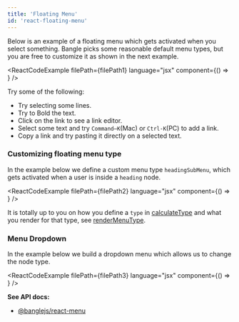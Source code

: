 ```yaml
---
title: 'Floating Menu'
id: 'react-floating-menu'
---
```



Below is an example of a floating menu which gets activated when you select something. Bangle picks some reasonable default menu types, but you are free to customize it as shown in the next example.

<ReactCodeExample
  filePath={filePath1}
  language="jsx"
  component={() => <Example1 />}
/>

Try some of the following:

- Try selecting some lines.
- Try to Bold the text.
- Click on the link to see a link editor.
- Select some text and try `Command–K`(Mac) or `Ctrl-K`(PC) to add a link.
- Copy a link and try pasting it directly on a selected text.

### Customizing floating menu type

In the example below we define a custom menu type `headingSubMenu`, which gets activated when a user is inside a `heading` node.

<ReactCodeExample
  filePath={filePath2}
  language="jsx"
  component={() => <Example2 />}
/>

It is totally up to you on how you define a `type` in [calculateType](/docs/api/react_menu#plugins---plugins)
and what you render for that type, see [renderMenuType](/docs/api/react_menu#floatingmenu-reactelement).

### Menu Dropdown

In the example below we build a dropdown menu which allows us to change the node type.

<ReactCodeExample
  filePath={filePath3}
  language="jsx"
  component={() => <Example3 />}
/>

**See API docs:**

- [@banglejs/react-menu](/docs/api/react_menu)
